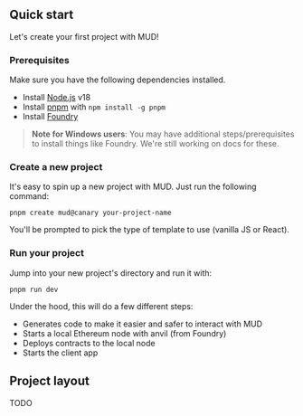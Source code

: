 ## Quick start

Let's create your first project with MUD!

### Prerequisites

Make sure you have the following dependencies installed.

- Install [Node.js](https://nodejs.org/en/download/) v18
- Install [pnpm](https://pnpm.io/installation#using-npm) with `npm install -g pnpm`
- Install [Foundry](https://book.getfoundry.sh/getting-started/installation)

> **Note for Windows users**: You may have additional steps/prerequisites to install things like Foundry. We're still working on docs for these.

### Create a new project

It's easy to spin up a new project with MUD. Just run the following command:

```
pnpm create mud@canary your-project-name
```

You'll be prompted to pick the type of template to use (vanilla JS or React).

### Run your project

Jump into your new project's directory and run it with:

```
pnpm run dev
```

Under the hood, this will do a few different steps:

- Generates code to make it easier and safer to interact with MUD
- Starts a local Ethereum node with anvil (from Foundry)
- Deploys contracts to the local node
- Starts the client app

## Project layout

TODO

